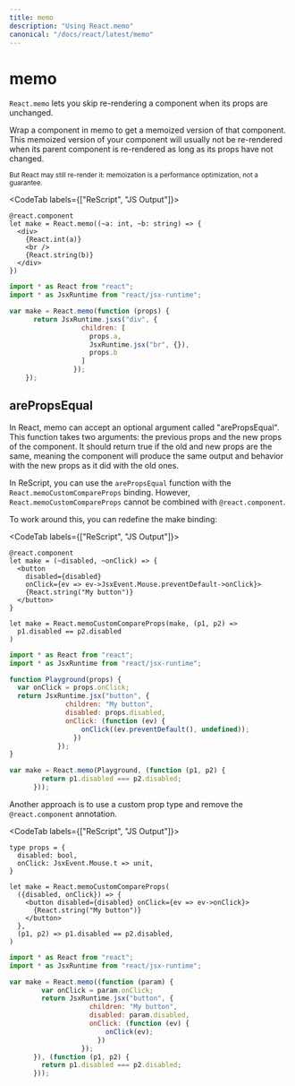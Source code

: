 ```yaml
---
title: memo
description: "Using React.memo"
canonical: "/docs/react/latest/memo"
---
```


# memo

`React.memo` lets you skip re-rendering a component when its props are unchanged.

Wrap a component in memo to get a memoized version of that component.
This memoized version of your component will usually not be re-rendered when its parent component is re-rendered as long as its props have not changed.

<small>But React may still re-render it: memoization is a performance optimization, not a guarantee.</small>

<CodeTab labels={["ReScript", "JS Output"]}>

```res
@react.component
let make = React.memo((~a: int, ~b: string) => {
  <div>
    {React.int(a)}
    <br />
    {React.string(b)}
  </div>
})
```

```js
import * as React from "react";
import * as JsxRuntime from "react/jsx-runtime";

var make = React.memo(function (props) {
      return JsxRuntime.jsxs("div", {
                  children: [
                    props.a,
                    JsxRuntime.jsx("br", {}),
                    props.b
                  ]
                });
    });
```

</CodeTab>

## arePropsEqual

In React, memo can accept an optional argument called "arePropsEqual". This function takes two arguments: the previous props and the new props of the component.
It should return true if the old and new props are the same, meaning the component will produce the same output and behavior with the new props as it did with the old ones.

In ReScript, you can use the `arePropsEqual` function with the `React.memoCustomCompareProps` binding. However, `React.memoCustomCompareProps` cannot be combined with `@react.component`.

To work around this, you can redefine the make binding:

<CodeTab labels={["ReScript", "JS Output"]}>

```res
@react.component
let make = (~disabled, ~onClick) => {
  <button
    disabled={disabled}
    onClick={ev => ev->JsxEvent.Mouse.preventDefault->onClick}>
    {React.string("My button")}
  </button>
}

let make = React.memoCustomCompareProps(make, (p1, p2) =>
  p1.disabled == p2.disabled
)
```

```js
import * as React from "react";
import * as JsxRuntime from "react/jsx-runtime";

function Playground(props) {
  var onClick = props.onClick;
  return JsxRuntime.jsx("button", {
              children: "My button",
              disabled: props.disabled,
              onClick: (function (ev) {
                  onClick((ev.preventDefault(), undefined));
                })
            });
}

var make = React.memo(Playground, (function (p1, p2) {
        return p1.disabled === p2.disabled;
      }));
```

</CodeTab>


Another approach is to use a custom prop type and remove the `@react.component` annotation.

<CodeTab labels={["ReScript", "JS Output"]}>

```res
type props = {
  disabled: bool,
  onClick: JsxEvent.Mouse.t => unit,
}

let make = React.memoCustomCompareProps(
  ({disabled, onClick}) => {
    <button disabled={disabled} onClick={ev => ev->onClick}>
      {React.string("My button")}
    </button>
  },
  (p1, p2) => p1.disabled == p2.disabled,
)
```

```js
import * as React from "react";
import * as JsxRuntime from "react/jsx-runtime";

var make = React.memo((function (param) {
        var onClick = param.onClick;
        return JsxRuntime.jsx("button", {
                    children: "My button",
                    disabled: param.disabled,
                    onClick: (function (ev) {
                        onClick(ev);
                      })
                  });
      }), (function (p1, p2) {
        return p1.disabled === p2.disabled;
      }));
```

</CodeTab>
